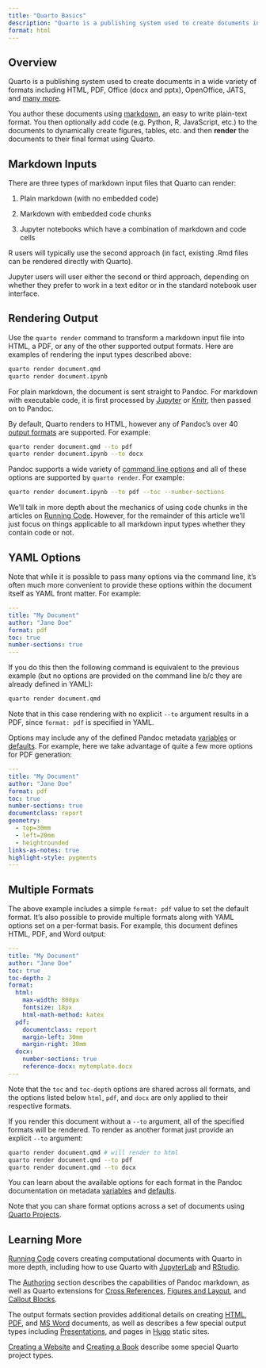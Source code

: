 ```yaml
---
title: "Quarto Basics"
description: "Quarto is a publishing system used to create documents in a wide variety of formats including HTML, PDF, Office (docx and pptx), OpenOffice, JATS, and many more."
format: html
---
```


## Overview

Quarto is a publishing system used to create documents in a wide variety of formats including HTML, PDF, Office (docx and pptx), OpenOffice, JATS, and [many more](https://pandoc.org/).

You author these documents using [markdown](https://pandoc.org/MANUAL.html#pandocs-markdown), an easy to write plain-text format. You then optionally add code (e.g. Python, R, JavaScript, etc.) to the documents to dynamically create figures, tables, etc. and then **render** the documents to their final format using Quarto.

## Markdown Inputs

There are three types of markdown input files that Quarto can render:

1.  Plain markdown (with no embedded code)

2.  Markdown with embedded code chunks

3.  Jupyter notebooks which have a combination of markdown and code cells

R users will typically use the second approach (in fact, existing .Rmd files can be rendered directly with Quarto).

Jupyter users will user either the second or third approach, depending on whether they prefer to work in a text editor or in the standard notebook user interface.

## Rendering Output

Use the `quarto render` command to transform a markdown input file into HTML, a PDF, or any of the other supported output formats. Here are examples of rendering the input types described above:

``` bash
quarto render document.qmd
quarto render document.ipynb
```

For plain markdown, the document is sent straight to Pandoc. For markdown with executable code, it is first processed by [Jupyter](https://jupyter.org) or [Knitr](https://yihui.name/knitr), then passed on to Pandoc.

By default, Quarto renders to HTML, however any of Pandoc's over 40 [output formats](https://pandoc.org/) are supported. For example:

``` bash
quarto render document.qmd --to pdf
quarto render document.ipynb --to docx
```

Pandoc supports a wide variety of [command line options](https://pandoc.org/MANUAL.html#general-options) and all of these options are supported by `quarto render`. For example:

``` bash
quarto render document.ipynb --to pdf --toc --number-sections
```

We'll talk in more depth about the mechanics of using code chunks in the articles on [Running Code](../computations/running-code.qmd). However, for the remainder of this article we'll just focus on things applicable to all markdown input types whether they contain code or not.

## YAML Options

Note that while it is possible to pass many options via the command line, it's often much more convenient to provide these options within the document itself as YAML front matter. For example:

``` yaml
---
title: "My Document"
author: "Jane Doe"
format: pdf
toc: true
number-sections: true
---
```

If you do this then the following command is equivalent to the previous example (but no options are provided on the command line b/c they are already defined in YAML):

``` bash
quarto render document.qmd
```

Note that in this case rendering with no explicit `--to` argument results in a PDF, since `format: pdf` is specified in YAML.

Options may include any of the defined Pandoc metadata [variables](https://pandoc.org/MANUAL.html#variables) or [defaults](https://pandoc.org/MANUAL.html#default-files). For example, here we take advantage of quite a few more options for PDF generation:

``` yaml
---
title: "My Document"
author: "Jane Doe"
format: pdf
toc: true
number-sections: true
documentclass: report
geometry:
  - top=30mm
  - left=20mm
  - heightrounded
links-as-notes: true
highlight-style: pygments
---
```

## Multiple Formats

The above example includes a simple `format: pdf` value to set the default format. It's also possible to provide multiple formats along with YAML options set on a per-format basis. For example, this document defines HTML, PDF, and Word output:

``` yaml
---
title: "My Document"
author: "Jane Doe"
toc: true
toc-depth: 2
format:
  html:
    max-width: 800px
    fontsize: 18px
    html-math-method: katex
  pdf:
    documentclass: report
    margin-left: 30mm
    margin-right: 30mm
  docx:
    number-sections: true
    reference-docx: mytemplate.docx
---
```

Note that the `toc` and `toc-depth` options are shared across all formats, and the options listed below `html`, `pdf`, and `docx` are only applied to their respective formats.

If you render this document without a `--to` argument, all of the specified formats will be rendered. To render as another format just provide an explicit `--to` argument:

``` bash
quarto render document.qmd # will render to html
quarto render document.qmd --to pdf
quarto render document.qmd --to docx
```

You can learn about the available options for each format in the Pandoc documentation on metadata [variables](https://pandoc.org/MANUAL.html#variables) and [defaults](https://pandoc.org/MANUAL.html#default-files).

Note that you can share format options across a set of documents using [Quarto Projects](../projects/quarto-projects.qmd).

## Learning More

[Running Code](../computations/running-code.qmd) covers creating computational documents with Quarto in more depth, including how to use Quarto with [JupyterLab](../tools/jupyter-lab.qmd) and [RStudio](../tools/rstudio.qmd).

The [Authoring](../authoring/markdown-basics.qmd) section describes the capabilities of Pandoc markdown, as well as Quarto extensions for [Cross References](../authoring/cross-references.qmd), [Figures and Layout](../authoring/figures-and-layout.qmd), and [Callout Blocks](../authoring/callouts.qmd).

The output formats section provides additional details on creating [HTML](../output-formats/html-basics.qmd), [PDF](../output-formats/pdf-basics.qmd), and [MS Word](../output-formats/ms-word.qmd) documents, as well as describes a few special output types including [Presentations](../presentations/index.qmd), and pages in [Hugo](../output-formats/hugo.qmd) static sites.

[Creating a Website](../websites/website-basics.qmd) and [Creating a Book](../books/book-basics.qmd) describe some special Quarto project types.
